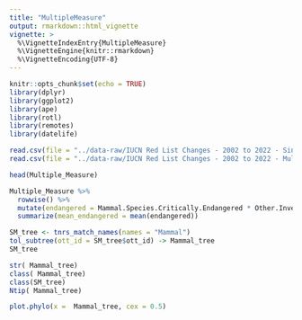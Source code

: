 ```yaml
---
title: "MultipleMeasure"
output: rmarkdown::html_vignette
vignette: >
  %\VignetteIndexEntry{MultipleMeasure}
  %\VignetteEngine{knitr::rmarkdown}
  %\VignetteEncoding{UTF-8}
---
```


```r
knitr::opts_chunk$set(echo = TRUE)
library(dplyr)
library(ggplot2)
library(ape)
library(rotl)
library(remotes)
library(datelife)
```

```r
read.csv(file = "../data-raw/IUCN Red List Changes - 2002 to 2022 - Single Measure.csv") -> Single_Measure
read.csv(file = "../data-raw/IUCN Red List Changes - 2002 to 2022 - Multiple Measures.csv") -> Multiple_Measure
```


```r
head(Multiple_Measure)
```


```r
Multiple_Measure %>%
  rowwise() %>% 
  mutate(endangered = Mammal.Species.Critically.Endangered * Other.Invertebrate.Species.Critically.Endangered) %>% 
  summarize(mean_endangered = mean(endangered))
```

```r
SM_tree <- tnrs_match_names(names = "Mammal")
tol_subtree(ott_id = SM_tree$ott_id) -> Mammal_tree
SM_tree
```

```r
str( Mammal_tree)
class( Mammal_tree)
class(SM_tree)
Ntip( Mammal_tree)
```

```r
plot.phylo(x =  Mammal_tree, cex = 0.5)
```

